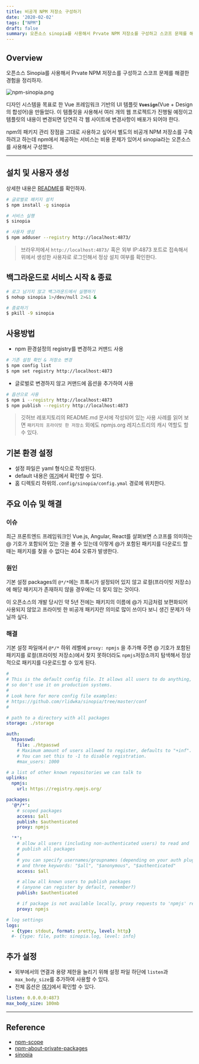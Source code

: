 ```yaml
---
title: 비공개 NPM 저장소 구성하기
date: '2020-02-02'
tags: ["NPM"]
draft: false
summary: 오픈소스 sinopia를 사용해서 Prvate NPM 저장소를 구성하고 스코프 문제를 해결한 경험을 정리하자.
---
```


<TOCInline toc={props.toc} exclude="Overview" toHeading={2,3} asDisclosure/>

## Overview

오픈소스 Sinopia를 사용해서 Prvate NPM 저장소를 구성하고 스코프 문제를 해결한 경험을 정리하자.

![npm-sinopia.png](/static/images/posts/2020/02/02/npm-sinopia.png)

디자인 시스템을 목표로 한 Vue 프레임워크 기반의 UI 템플릿 **`Vuesign`**(Vue + Design의 합성어)을 만들었다.
이 템플릿을 사용해서 여러 개의 웹 프로젝트가 진행될 예정이고 템플릿의 내용이 변경되면 당연히 각 웹 사이트에 변경사항이 배포가 되어야 한다.

npm의 패키지 관리 장점을 그대로 사용하고 싶어서 별도의 비공개 NPM 저장소를 구축하려고 하는데 npm에서 제공하는 서비스는 비용 문제가 있어서 sinopia라는 오픈소스를 사용해서 구성했다.

---

## 설치 및 사용자 생성

상세한 내용은 [README](https://github.com/rlidwka/sinopia)를 확인하자.

```bash
# 글로벌로 패키지 설치
$ npm install -g sinopia

# 서비스 실행
$ sinopia

# 사용자 생성  
$ npm adduser --registry http://localhost:4873/
```

> 브라우저에서 `http://localhost:4873/` 혹은 외부 IP:4873 포트로 접속해서 위에서 생성한 사용자로 로그인해서 정상 설치 여부를 확인한다.


## 백그라운드로 서비스 시작 & 종료

```bash
# 로그 남기지 않고 백그라운드에서 실행하기
$ nohup sinopia 1>/dev/null 2>&1 &

# 종료하기
$ pkill -9 sinopia
```

## 사용방법

* npm 환경설정의 registry를 변경하고 커맨드 사용

```bash
# 기존 설정 확인 & 저장소 변경
$ npm config list
$ npm set registry http://localhost:4873
```

* 글로벌로 변경하지 않고 커맨드에 옵션을 추가하여 사용

```bash
# 옵션으로 사용
$ npm i --registry http://localhost:4873
$ npm publish --registry http://localhost:4873
```

> 깃허브 레포지토리의 README.md 문서에 작성되어 있는 사용 사례를 읽어 보면 `패키지의 프라이빗 한 저장소` 외에도 npmjs.org 레지스트리의 캐시 역할도 할 수 있다.

## 기본 환경 설정

* 설정 파일은 yaml 형식으로 작성된다.
* default 내용은 [여기](https://github.com/rlidwka/sinopia/blob/master/conf/default.yaml)에서 확인할 수 있다.
* 홈 디렉토리 하위의`.config/sinopia/config.ymal` 경로에 위치한다.

## 주요 이슈 및 해결

### 이슈

최근 프론트엔드 프레임워크인 Vue.js, Angular, React를 살펴보면 스코프를 의미하는 @ 기호가 포함되어 있는 것을 볼 수 있는데 이렇게 @가 포함된 패키지를 다운로드 할 때는 패키지를 찾을 수 없다는 404 오류가 발생한다.

### 원인

기본 설정 packages의 `@*/*`에는 프록시가 설정되어 있지 않고 로컬(프라이빗 저장소)에 해당 패키지가 존재하지 않을 경우에는 더 찾지 않는 것이다.

이 오픈소스의 개발 당시인 약 5년 전에는 패키지의 이름에  @가 지금처럼 보편화되어 사용되지 않았고 프라이빗 한 비공개 패키지란 의미로 많이 쓰이다 보니 생긴 문제가 아닐까 싶다.

### 해결

기본 설정 파일에서 `@*/*` 하위 레벨에 `proxy: npmjs` 을 추가해 주면 @ 기호가 포함된 패키지를 로컬(프라이빗 저장소)에서 찾지 못하더라도 `npmjs`저장소까지 탐색해서 정상적으로 패키지를 다운로드할 수 있게 된다.

```yml
#
# This is the default config file. It allows all users to do anything,
# so don't use it on production systems.
#
# Look here for more config file examples:
# https://github.com/rlidwka/sinopia/tree/master/conf
#

# path to a directory with all packages
storage: ./storage

auth:
  htpasswd:
    file: ./htpasswd
    # Maximum amount of users allowed to register, defaults to "+inf".
    # You can set this to -1 to disable registration.
    #max_users: 1000

# a list of other known repositories we can talk to
uplinks:
  npmjs:
    url: https://registry.npmjs.org/

packages:
  '@*/*':
    # scoped packages
    access: $all
    publish: $authenticated
    proxy: npmjs

  '*':
    # allow all users (including non-authenticated users) to read and
    # publish all packages
    #
    # you can specify usernames/groupnames (depending on your auth plugin)
    # and three keywords: "$all", "$anonymous", "$authenticated"
    access: $all

    # allow all known users to publish packages
    # (anyone can register by default, remember?)
    publish: $authenticated

    # if package is not available locally, proxy requests to 'npmjs' registry
    proxy: npmjs

# log settings
logs:
  - {type: stdout, format: pretty, level: http}
  #- {type: file, path: sinopia.log, level: info}
```

## 추가 설정

* 외부에서의 연결과 용량 제한을 늘리기 위해 설정 파일 하단에 `listen`과 `max_body_size`를 추가하여 사용할 수 있다.
* 전체 옵션은 [여기](https://github.com/rlidwka/sinopia/blob/master/conf/full.yaml)에서 확인할 수 있다.

```yaml linenumber
listen: 0.0.0.0:4873
max_body_size: 100mb
```

---

## Reference

* [npm-scope](https://docs.npmjs.com/using-npm/scope.html)
* [npm-about-private-packages](https://docs.npmjs.com/about-private-packages)
* [sinopia](https://www.npmjs.com/package/sinopia)
